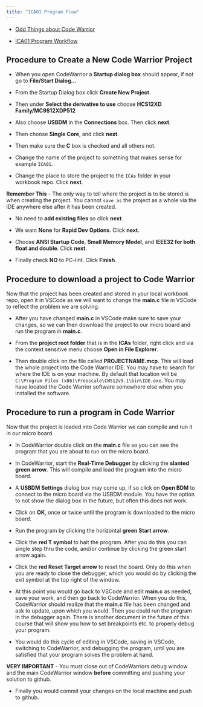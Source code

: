 ```yaml
---
title: "ICA01 Program Flow"
---
```


- [Odd Things about Code Warrior](assets/Odd-Things-about-CodeWarrior.md){target="_blank"}

- [ICA01 Program Workflow](assets/CMPE1250_ICA01_1231.pdf){target="_blank"}

## Procedure to Create a New Code Warrior Project

- When you open CodeWarrior a **Startup dialog box** should appear, if not go to **File/Start Dialog...**

- From the Startup Dialog box click **Create New Project**.

- Then under **Select the derivative to use** choose **HCS12XD Family/MC9S12XDP512**

- Also choose **USBDM** in the **Connections** box. Then click **next**.

- Then choose **Single Core**, and click **next**.

- Then make sure the **C** box is checked and all others not. 

- Change the name of the project to something that makes sense for example `ICA01`. 

- Change the place to store the project to the `ICAs` folder in your workbook repo. Click **next**.

**Remember This** - The only way to tell where the project is to be stored is when creating the project. You cannot `save as` the project as a whole via the IDE anywhere else after it has been created.

- No need to **add existing files** so click **next**.

- We want **None** for **Rapid Dev Options**. Click **next**.

- Choose **ANSI Startup Code**, **Small Memory Model**, and **IEEE32 for both float and double**. Click **next**.

- Finally check **NO** to PC-lint. Click **Finish**.

## Procedure to download a project to Code Warrior

Now that the project has been created and stored in your local workbook repo, open it in VSCode as we will want to change the **main.c** file in VSCode to reflect the problem we are solving.

- After you have changed **main.c** in VSCode make sure to save your changes, so we can then download the project to our micro board and run the program in **main.c**.

- From the **project root folder** that is in the **ICAs** folder, right click and via the context sensitive menu choose **Open in File Explorer**.

<!-- - Delete the folder called `PROJECTNAME_Data`. -->

- Then double click on the file called **PROJECTNAME.mcp**. This will load the whole project into the Code Warrior IDE. You may have to search for where the IDE is on your machine. By default that location will be `C:\Program Files (x86)\Freescale\CWS12v5.1\bin\IDE.exe`. You may have located the Code Warrior software somewhere else when you installed the software.

## Procedure to run a program in Code Warrior

Now that the project is loaded into Code Warrior we can compile and run it in our micro board.

- In CodeWarrior double click on the **main.c** file so you can see the program that you are about to run on the micro board.

- In CodeWarrior, start the **Real-Time Debugger** by clicking the **slanted green arrow**. This will compile and load the program into the micro board.

- A **USBDM Settings** dialog box may come up, if so click on **Open BDM** to connect to the micro board via the USBDM module. You have the option to not show the dialog box in the future, but often this does not work.

- Click on **OK**, once or twice until the program is downloaded to the micro board. 

- Run the program by clicking the horizontal **green Start arrow**.

- Click the **red T symbol** to halt the program. After you do this you can single step thru the code, and/or continue by clicking the green start arrow again.

- Click the **red Reset Target arrow** to reset the board. Only do this when you are ready to close the debugger, which you would do by clicking the exit symbol at the top right of the window.

- At this point you would go back to VSCode and edit **main.c** as needed, save your work, and then go back to CodeWarrior. When you do this, CodeWarrior should realize that the **main.c** file has been changed and ask to update, upon which you would. Then you could run the program in the debugger again. There is another document in the future of this course that will show you how to set breakpoints etc. to properly debug your program. 

- You would do this cycle of editing in VSCode, saving in VSCode, switching to CodeWarrior, and debugging the program, until you are satisfied that your program solves the problem at hand. 

**VERY IMPORTANT** - You must close out of CodeWarriors debug window and the main CodeWarrior window **before** committing and pushing your solution to github.

- Finally you would commit your changes on the local machine and push to github.

